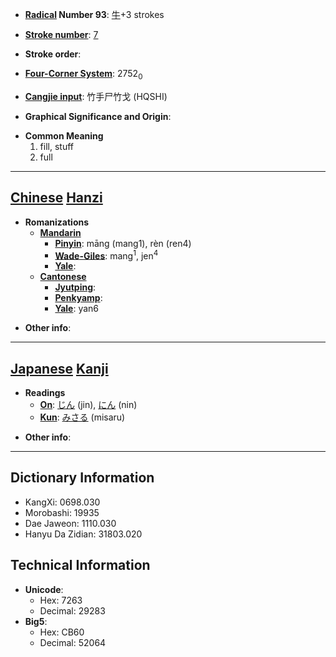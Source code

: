 * '''[[Wiktionary:Chinese radical index| Radical]] Number 93''': [[Wiktionary:Chinese radical index 牛|牛]]+3 strokes

* '''[[Wiktionary:Chinese total strokes index|Stroke number]]''': [[Wiktionary:Chinese total strokes index 7|7]]

* '''Stroke order''': 

* '''[[Wiktionary:Chinese four corner index|Four-Corner System]]''': 2752<sub>0</sub>

* '''[[Wiktionary:Chinese Cangjie index|Cangjie input]]''': 竹手尸竹戈 (HQSHI)

* '''Graphical Significance and Origin''': 

* '''Common Meaning'''
*#fill, stuff
*# full


----

== [[Chinese]] [[Hanzi]] ==

* '''Romanizations'''
** '''[[Mandarin]]'''
*** '''[[Pinyin]]''': māng (mang1), rèn (ren4)
*** '''[[Wade-Giles]]''': mang<sup>1</sup>, jen<sup>4</sup>
*** '''[[Yale]]''': 
** '''[[Cantonese]]'''
*** '''[[Jyutping]]''':
*** '''[[Penkyamp]]''': 
*** '''[[Yale]]''': yan6

* '''Other info''': 

----

== [[Japanese]] [[Kanji]] ==

* '''Readings'''
** '''[[On]]''': [[じん]] (jin), [[にん]] (nin)
** '''[[Kun]]''': [[みさる]] (misaru)

* '''Other info''':  

----

== Dictionary Information ==

* KangXi: 0698.030
* Morobashi: 19935
* Dae Jaweon: 1110.030
* Hanyu Da Zidian: 31803.020

== Technical Information ==

* '''Unicode''':
** Hex: 7263
** Decimal: 29283
* '''Big5''':
** Hex: CB60
** Decimal: 52064